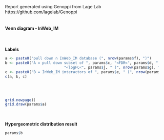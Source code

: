 Report generated using Genoppi from Lage Lab
<br>
https://github.com/lagelab/Genoppi
<br>
<br>
<h4>Venn diagram - InWeb_IM</h4>
<br>
<br>
<b>Labels</b>
```r
a <- paste0("pull down ∩ InWeb_IM database (", nrow(params$f), ")")
b <- paste0("A = pull down subset of ", params$c, "<FDR<", params$d, " and ", params$i, 
                           "<logFC<", params$j, " (", nrow(params$g), ")")
c <- paste0("B = InWeb_IM interactors of ", params$e, " (", nrow(params$h), ")")
c(a, b, c)
```
<br>
<br>
```r
grid.newpage()
grid.draw(params$a)
```
<br>
<br>
<b>Hypergeometric distribution result</b>
```r
params$b
```
